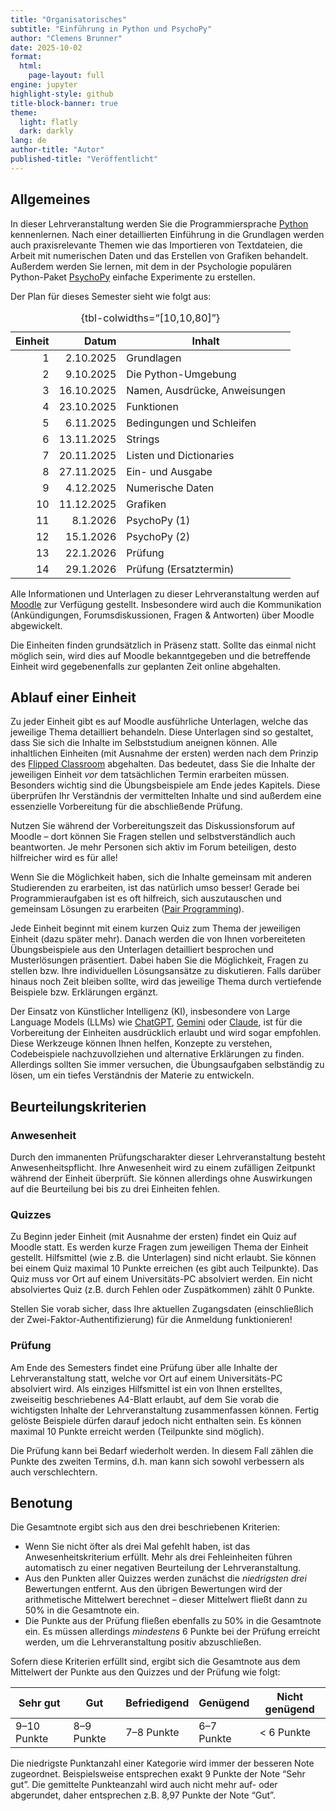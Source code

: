 ```yaml
---
title: "Organisatorisches"
subtitle: "Einführung in Python und PsychoPy"
author: "Clemens Brunner"
date: 2025-10-02
format:
  html:
    page-layout: full
engine: jupyter
highlight-style: github
title-block-banner: true
theme:
  light: flatly
  dark: darkly
lang: de
author-title: "Autor"
published-title: "Veröffentlicht"
---
```


## Allgemeines

In dieser Lehrveranstaltung werden Sie die Programmiersprache [Python](https://www.python.org/) kennenlernen. Nach einer detaillierten Einführung in die Grundlagen werden auch praxisrelevante Themen wie das Importieren von Textdateien, die Arbeit mit numerischen Daten und das Erstellen von Grafiken behandelt. Außerdem werden Sie lernen, mit dem in der Psychologie populären Python-Paket [PsychoPy](https://www.psychopy.org) einfache Experimente zu erstellen.

Der Plan für dieses Semester sieht wie folgt aus:

| Einheit | Datum      | Inhalt                        |
|--------:|-----------:|-------------------------------|
| 1       |  2.10.2025 | Grundlagen                    |
| 2       |  9.10.2025 | Die Python-Umgebung           |
| 3       | 16.10.2025 | Namen, Ausdrücke, Anweisungen |
| 4       | 23.10.2025 | Funktionen                    |
| 5       |  6.11.2025 | Bedingungen und Schleifen     |
| 6       | 13.11.2025 | Strings                       |
| 7       | 20.11.2025 | Listen und Dictionaries       |
| 8       | 27.11.2025 | Ein- und Ausgabe              |
| 9       |  4.12.2025 | Numerische Daten              |
| 10      | 11.12.2025 | Grafiken                      |
| 11      |   8.1.2026 | PsychoPy (1)                  |
| 12      |  15.1.2026 | PsychoPy (2)                  |
| 13      |  22.1.2026 | Prüfung                       |
| 14      |  29.1.2026 | Prüfung (Ersatztermin)        |

: {tbl-colwidths="[10,10,80]"}

Alle Informationen und Unterlagen zu dieser Lehrveranstaltung werden auf [Moodle](https://moodle.uni-graz.at/login/index.php) zur Verfügung gestellt. Insbesondere wird auch die Kommunikation (Ankündigungen, Forumsdiskussionen, Fragen & Antworten) über Moodle abgewickelt.

Die Einheiten finden grundsätzlich in Präsenz statt. Sollte das einmal nicht möglich sein, wird dies auf Moodle bekanntgegeben und die betreffende Einheit wird gegebenenfalls zur geplanten Zeit online abgehalten.


## Ablauf einer Einheit

Zu jeder Einheit gibt es auf Moodle ausführliche Unterlagen, welche das jeweilige Thema detailliert behandeln. Diese Unterlagen sind so gestaltet, dass Sie sich die Inhalte im Selbststudium aneignen können. Alle inhaltlichen Einheiten (mit Ausnahme der ersten) werden nach dem Prinzip des [Flipped Classroom](https://de.wikipedia.org/wiki/Umgedrehter_Unterricht) abgehalten. Das bedeutet, dass Sie die Inhalte der jeweiligen Einheit *vor* dem tatsächlichen Termin erarbeiten müssen. Besonders wichtig sind die Übungsbeispiele am Ende jedes Kapitels. Diese überprüfen Ihr Verständnis der vermittelten Inhalte und sind außerdem eine essenzielle Vorbereitung für die abschließende Prüfung.

:::{.callout-tip}
Nutzen Sie während der Vorbereitungszeit das Diskussionsforum auf Moodle – dort können Sie Fragen stellen und selbstverständlich auch beantworten. Je mehr Personen sich aktiv im Forum beteiligen, desto hilfreicher wird es für alle!
:::

::: {.callout-tip}
Wenn Sie die Möglichkeit haben, sich die Inhalte gemeinsam mit anderen Studierenden zu erarbeiten, ist das natürlich umso besser! Gerade bei Programmieraufgaben ist es oft hilfreich, sich auszutauschen und gemeinsam Lösungen zu erarbeiten ([Pair Programming](https://de.wikipedia.org/wiki/Paarprogrammierung)).
:::

Jede Einheit beginnt mit einem kurzen Quiz zum Thema der jeweiligen Einheit (dazu später mehr). Danach werden die von Ihnen vorbereiteten Übungsbeispiele aus den Unterlagen detailliert besprochen und Musterlösungen präsentiert. Dabei haben Sie die Möglichkeit, Fragen zu stellen bzw. Ihre individuellen Lösungsansätze zu diskutieren. Falls darüber hinaus noch Zeit bleiben sollte, wird das jeweilige Thema durch vertiefende Beispiele bzw. Erklärungen ergänzt.

::: {.callout-note}
Der Einsatz von Künstlicher Intelligenz (KI), insbesondere von Large Language Models (LLMs) wie [ChatGPT](https://chatgpt.com/), [Gemini](https://gemini.google.com/app) oder [Claude](https://claude.ai/login), ist für die Vorbereitung der Einheiten ausdrücklich erlaubt und wird sogar empfohlen. Diese Werkzeuge können Ihnen helfen, Konzepte zu verstehen, Codebeispiele nachzuvollziehen und alternative Erklärungen zu finden. Allerdings sollten Sie immer versuchen, die Übungsaufgaben selbständig zu lösen, um ein tiefes Verständnis der Materie zu entwickeln.
:::


## Beurteilungskriterien

### Anwesenheit

Durch den immanenten Prüfungscharakter dieser Lehrveranstaltung besteht Anwesenheitspflicht. Ihre Anwesenheit wird zu einem zufälligen Zeitpunkt während der Einheit überprüft. Sie können allerdings ohne Auswirkungen auf die Beurteilung bei bis zu drei Einheiten fehlen.


### Quizzes

Zu Beginn jeder Einheit (mit Ausnahme der ersten) findet ein Quiz auf Moodle statt. Es werden kurze Fragen zum jeweiligen Thema der Einheit gestellt. Hilfsmittel (wie z.B. die Unterlagen) sind nicht erlaubt. Sie können bei einem Quiz maximal 10 Punkte erreichen (es gibt auch Teilpunkte). Das Quiz muss vor Ort auf einem Universitäts-PC absolviert werden. Ein nicht absolviertes Quiz (z.B. durch Fehlen oder Zuspätkommen) zählt 0 Punkte.

::: {.callout-note}
Stellen Sie vorab sicher, dass Ihre aktuellen Zugangsdaten (einschließlich der Zwei-Faktor-Authentifizierung) für die Anmeldung funktionieren!
:::


### Prüfung

Am Ende des Semesters findet eine Prüfung über alle Inhalte der Lehrveranstaltung statt, welche vor Ort auf einem Universitäts-PC absolviert wird. Als einziges Hilfsmittel ist ein von Ihnen erstelltes, zweiseitig beschriebenes A4-Blatt erlaubt, auf dem Sie vorab die wichtigsten Inhalte der Lehrveranstaltung zusammenfassen können. Fertig gelöste Beispiele dürfen darauf jedoch nicht enthalten sein. Es können maximal 10 Punkte erreicht werden (Teilpunkte sind möglich).

Die Prüfung kann bei Bedarf wiederholt werden. In diesem Fall zählen die Punkte des zweiten Termins, d.h. man kann sich sowohl verbessern als auch verschlechtern.


## Benotung

Die Gesamtnote ergibt sich aus den drei beschriebenen Kriterien:

- Wenn Sie nicht öfter als drei Mal gefehlt haben, ist das Anwesenheitskriterium erfüllt. Mehr als drei Fehleinheiten führen automatisch zu einer negativen Beurteilung der Lehrveranstaltung.
- Aus den Punkten aller Quizzes werden zunächst die *niedrigsten drei* Bewertungen entfernt. Aus den übrigen Bewertungen wird der arithmetische Mittelwert berechnet – dieser Mittelwert fließt dann zu 50% in die Gesamtnote ein.
- Die Punkte aus der Prüfung fließen ebenfalls zu 50% in die Gesamtnote ein. Es müssen allerdings *mindestens* 6 Punkte bei der Prüfung erreicht werden, um die Lehrveranstaltung positiv abzuschließen.

Sofern diese Kriterien erfüllt sind, ergibt sich die Gesamtnote aus dem Mittelwert der Punkte aus den Quizzes und der Prüfung wie folgt:

| Sehr gut    | Gut        | Befriedigend | Genügend   | Nicht genügend |
|-------------|------------|--------------|------------|----------------|
| 9–10 Punkte | 8–9 Punkte | 7–8 Punkte   | 6–7 Punkte | \< 6 Punkte    |

Die niedrigste Punktanzahl einer Kategorie wird immer der besseren Note zugeordnet. Beispielsweise entsprechen exakt 9 Punkte der Note "Sehr gut". Die gemittelte Punkteanzahl wird auch nicht mehr auf- oder abgerundet, daher entsprechen z.B. 8,97 Punkte der Note "Gut".
